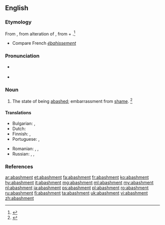 ==English==

===Etymology===
From {{etyl|enm|en}} {{term|abaishment|lang=enm}}, from {{etyl|frm|en}} {{term|abaissement||astonishment|lang=frm}} alteration of {{term|esbaissement|lang=frm}}, from {{term|esbaiss|lang=frm}} + {{term|-ment|lang=frm}}.<ref>{{R:MW3 1976|page=2}}</ref>
* Compare French ''[[ébahissement]]''

===Pronunciation===
* {{a|RP}} {{IPA|/əˈbæʃ.mənt/}}
* {{a|GenAm}} {{IPA|/əˈbæʃ.mənt/}}

===Noun===
{{en-noun}}

# The state of being [[abashed]]; embarrassment from [[shame]]. {{defdate|First attested from 1350 to 1470.}}<ref>{{R:SOED5|page=2}}</ref>

====Translations====
{{trans-top|the state of being abashed; confusion from shame}}
* Bulgarian: {{t|bg|засраменост|sc=Cyrl}}, {{t+|bg|смущение|sc=Cyrl}}
* Dutch: {{t+|nl|verlegenheid|f}}
* Finnish: {{t|fi|häpeä}}, {{t|fi|hämminki}}
* Portuguese: {{t+|pt|confusão}}, {{t+|pt|vergonha}}
{{trans-mid}}
* Romanian: {{t+|ro|jenă|f}}, {{t+|ro|rușine|f}}, {{t+|ro|rușinare|f}}
* Russian: {{t+|ru|растерянность|f|tr=rastérjannostʹ|sc=Cyrl}}, {{t+|ru|смущение|n|tr=smuščénije|sc=Cyrl}}, {{t+|ru|замешательство|n|tr=zamešátelʹstvo|sc=Cyrl}}
{{trans-bottom}}

===References===
<references/>

[[ar:abashment]]
[[et:abashment]]
[[fa:abashment]]
[[fr:abashment]]
[[ko:abashment]]
[[hy:abashment]]
[[it:abashment]]
[[mg:abashment]]
[[ml:abashment]]
[[my:abashment]]
[[nl:abashment]]
[[ja:abashment]]
[[ps:abashment]]
[[pl:abashment]]
[[ro:abashment]]
[[ru:abashment]]
[[fi:abashment]]
[[ta:abashment]]
[[uk:abashment]]
[[vi:abashment]]
[[zh:abashment]]